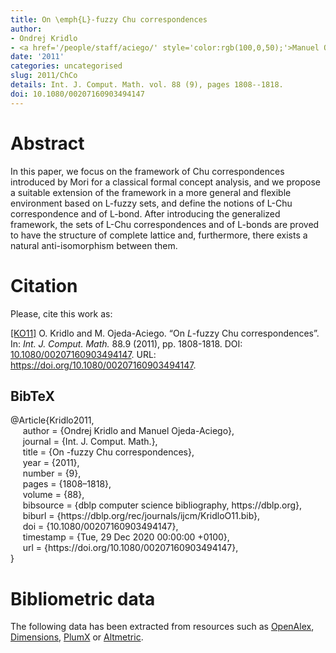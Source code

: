 ```yaml
---
title: On \emph{L}-fuzzy Chu correspondences
author:
- Ondrej Kridlo
- <a href='/people/staff/aciego/' style='color:rgb(100,0,50);'>Manuel Ojeda-Aciego</a>
date: '2011'
categories: uncategorised
slug: 2011/ChCo
details: Int. J. Comput. Math. vol. 88 (9), pages 1808--1818.
doi: 10.1080/00207160903494147
---
```




# Abstract


In this paper, we focus on the framework of Chu correspondences introduced by Mori for a classical formal concept analysis, and we propose a suitable extension of the framework in a more general and flexible environment based on L-fuzzy sets, and define the notions of L-Chu correspondence and of L-bond. After introducing the generalized framework, the sets of L-Chu correspondences and of L-bonds are proved to have the structure of complete lattice and, furthermore, there exists a natural anti-isomorphism between them.








# Citation
Please, cite this work as:


<a name=bib-Kridlo2011></a>[[KO11]](#cite-Kridlo2011) O. Kridlo and M. Ojeda-Aciego. “On _L_-fuzzy Chu correspondences”. In: _Int. J. Comput. Math._ 88.9 (2011), pp. 1808-1818. DOI: [10.1080/00207160903494147](https://doi.org/10.1080%2F00207160903494147). URL: [https://doi.org/10.1080/00207160903494147](https://doi.org/10.1080/00207160903494147).

::: {.callout-note appearance="minimal" collapse=true}

## BibTeX

@Article{Kridlo2011,<br>&nbsp;&nbsp;&nbsp;&nbsp;  author = {Ondrej Kridlo and Manuel Ojeda-Aciego},<br>&nbsp;&nbsp;&nbsp;&nbsp;  journal = {Int. J. Comput. Math.},<br>&nbsp;&nbsp;&nbsp;&nbsp;  title = {On \emph{L}-fuzzy Chu correspondences},<br>&nbsp;&nbsp;&nbsp;&nbsp;  year = {2011},<br>&nbsp;&nbsp;&nbsp;&nbsp;  number = {9},<br>&nbsp;&nbsp;&nbsp;&nbsp;  pages = {1808--1818},<br>&nbsp;&nbsp;&nbsp;&nbsp;  volume = {88},<br>&nbsp;&nbsp;&nbsp;&nbsp;  bibsource = {dblp computer science bibliography, https://dblp.org},<br>&nbsp;&nbsp;&nbsp;&nbsp;  biburl = {https://dblp.org/rec/journals/ijcm/KridloO11.bib},<br>&nbsp;&nbsp;&nbsp;&nbsp;  doi = {10.1080/00207160903494147},<br>&nbsp;&nbsp;&nbsp;&nbsp;  timestamp = {Tue, 29 Dec 2020 00:00:00 +0100},<br>&nbsp;&nbsp;&nbsp;&nbsp;  url = {https://doi.org/10.1080/00207160903494147},<br>}

:::



# Bibliometric data


The following data has been extracted from resources such as [OpenAlex](https://openalex.org/), [Dimensions](https://app.dimensions.ai/), [PlumX](https://www.elsevier.com/insights/metrics/plumx) or [Altmetric](https://www.altmetric.com/).

<div style="display: flex; justify-content: center; align-items: center; height: 100%;">
<span class="__dimensions_badge_embed__" data-doi="10.1080/00207160903494147" data-legend="always"></span></div><script async src="https://badge.dimensions.ai/badge.js" charset="utf-8"></script>

<div style="display: flex; justify-content: center; align-items: center; height: 100%;">
<a href="https://plu.mx/plum/a/?doi=10.1080/00207160903494147" class="plumx-details" data-site="plum" data-hide-when-empty="true">On \emph{L}-fuzzy Chu correspondences</a></div>

<div style="display: flex; justify-content: center; align-items: center; height: 100%;">
<script type="text/javascript" src="https://d1bxh8uas1mnw7.cloudfront.net/assets/embed.js"></script><div data-badge-type="medium-donut" class="altmetric-embed" data-badge-details="right" data-doi="10.1080/00207160903494147"></div></div>


## Cites

The following graph plots the number of cites received by this work from its publication, on a yearly basis.

```r
#| echo: false
#| results: asis
#| warning: false
#| message: false
source(here::here('scripts', 'manage_publications.R'))
df <- readRDS('citation_history.rds')
plot_citation_history(df)
```



## Papers citing this work

The following is a non-exhaustive list of papers that cite this work:


<a name=bib-Antoni_2017></a>[[1]](#cite-Antoni_2017) L. Antoni, I. P. Cabrera, S. Krajči, et al. “The Chu construction and generalized formal concept analysis”. In: _International Journal of General Systems_ 46.5 (Jul. 2017), p. 458–474. ISSN: 1563-5104. DOI: [10.1080/03081079.2017.1349579](https://doi.org/10.1080%2F03081079.2017.1349579). URL: [http://dx.doi.org/10.1080/03081079.2017.1349579](http://dx.doi.org/10.1080/03081079.2017.1349579).

<a name=bib-Antoni_2018></a>[[2]](#cite-Antoni_2018) L. Antoni, S. Krajči, and O. Krídlo. “On Fuzzy Generalizations of Concept Lattices”. In: _Interactions Between Computational Intelligence and Mathematics_. Springer International Publishing, 2018, p. 79–103. ISBN: 9783319746814. DOI: [10.1007/978-3-319-74681-4_6](https://doi.org/10.1007%2F978-3-319-74681-4_6). URL: [http://dx.doi.org/10.1007/978-3-319-74681-4_6](http://dx.doi.org/10.1007/978-3-319-74681-4_6).

<a name=bib-Butka_2013></a>[[3]](#cite-Butka_2013) P. Butka, J. Pócs, J. Pócsová, et al. “Multiple Data Tables Processing via One-Sided Concept Lattices”. In: _Multimedia and Internet Systems: Theory and Practice_. Springer Berlin Heidelberg, 2013, p. 89–98. ISBN: 9783642323355. DOI: [10.1007/978-3-642-32335-5_9](https://doi.org/10.1007%2F978-3-642-32335-5_9). URL: [http://dx.doi.org/10.1007/978-3-642-32335-5_9](http://dx.doi.org/10.1007/978-3-642-32335-5_9).

<a name=bib-Cabrera_2019></a>[[4]](#cite-Cabrera_2019) I. P. Cabrera, P. Cordero, E. Muñoz-Velasco, et al. “Relational Connections Between Preordered Sets”. In: _Applied Physics, System Science and Computers III_. Springer International Publishing, 2019, p. 163–169. ISBN: 9783030215071. DOI: [10.1007/978-3-030-21507-1_24](https://doi.org/10.1007%2F978-3-030-21507-1_24). URL: [http://dx.doi.org/10.1007/978-3-030-21507-1_24](http://dx.doi.org/10.1007/978-3-030-21507-1_24).

<a name=bib-Kr_dlo_2016></a>[[5]](#cite-Kr_dlo_2016) O. Krídlo, S. Krajči, and L. Antoni. “Formal concept analysis of higher order”. In: _International Journal of General Systems_ 45.2 (Jan. 2016), p. 116–134. ISSN: 1563-5104. DOI: [10.1080/03081079.2015.1072924](https://doi.org/10.1080%2F03081079.2015.1072924). URL: [http://dx.doi.org/10.1080/03081079.2015.1072924](http://dx.doi.org/10.1080/03081079.2015.1072924).

<a name=bib-Kr_dlo_2012></a>[[6]](#cite-Kr_dlo_2012) O. Krídlo, S. Krajči, and M. Ojeda-Aciego. “The Category of L-Chu Correspondences and the Structure of L-Bonds”. In: _Fundamenta Informaticae_ 115.4 (2012), p. 297–325. ISSN: 0169-2968. DOI: [10.3233/fi-2012-657](https://doi.org/10.3233%2Ffi-2012-657). URL: [http://dx.doi.org/10.3233/fi-2012-657](http://dx.doi.org/10.3233/fi-2012-657).

<a name=bib-Kr_dlo_2018></a>[[7]](#cite-Kr_dlo_2018) O. Krídlo and M. Ojeda-Aciego. “Formal Concept Analysis and Structures Underlying Quantum Logics”. In: _Information Processing and Management of Uncertainty in Knowledge-Based Systems. Theory and Foundations_. Springer International Publishing, 2018, p. 574–584. ISBN: 9783319914732. DOI: [10.1007/978-3-319-91473-2_49](https://doi.org/10.1007%2F978-3-319-91473-2_49). URL: [http://dx.doi.org/10.1007/978-3-319-91473-2_49](http://dx.doi.org/10.1007/978-3-319-91473-2_49).

<a name=bib-Kr_dlo_2019></a>[[8]](#cite-Kr_dlo_2019) O. Krídlo and M. Ojeda-Aciego. “Relating Hilbert-Chu Correspondences and Big Toy Models for Quantum Mechanics”. In: _Computational Intelligence and Mathematics for Tackling Complex Problems_. Springer International Publishing, May. 2019, p. 75–80. ISBN: 9783030160241. DOI: [10.1007/978-3-030-16024-1_10](https://doi.org/10.1007%2F978-3-030-16024-1_10). URL: [http://dx.doi.org/10.1007/978-3-030-16024-1_10](http://dx.doi.org/10.1007/978-3-030-16024-1_10).

<a name=bib-Kr_dlo_2014></a>[[9]](#cite-Kr_dlo_2014) O. Krídlo and M. Ojeda-Aciego. “Revising the link between L-Chu correspondences and completely lattice L-ordered sets”. In: _Annals of Mathematics and Artificial Intelligence_ 72.1–2 (Apr. 2014), p. 91–113. ISSN: 1573-7470. DOI: [10.1007/s10472-014-9416-8](https://doi.org/10.1007%2Fs10472-014-9416-8). URL: [http://dx.doi.org/10.1007/s10472-014-9416-8](http://dx.doi.org/10.1007/s10472-014-9416-8).

<a name=bib-Mora_2012></a>[[10]](#cite-Mora_2012) A. Mora, P. Cordero, M. Enciso, et al. “Closure via functional dependence simplification”. In: _International Journal of Computer Mathematics_ 89.4 (Mar. 2012), p. 510–526. ISSN: 1029-0265. DOI: [10.1080/00207160.2011.644275](https://doi.org/10.1080%2F00207160.2011.644275). URL: [http://dx.doi.org/10.1080/00207160.2011.644275](http://dx.doi.org/10.1080/00207160.2011.644275).

<a name=bib-P_cs_2021></a>[[11]](#cite-P_cs_2021) J. Pócs and J. Pócsová. “On Bonds for Generalized One-Sided Concept Lattices”. In: _Mathematics_ 9.3 (Jan. 2021), p. 211. ISSN: 2227-7390. DOI: [10.3390/math9030211](https://doi.org/10.3390%2Fmath9030211). URL: [http://dx.doi.org/10.3390/math9030211](http://dx.doi.org/10.3390/math9030211).

<a name=bib-Vigo_Aguiar_2011></a>[[12]](#cite-Vigo_Aguiar_2011) J. Vigo-Aguiar and J. A. Lopez-Ramos. “Applications of computational mathematics in science and engineering”. In: _International Journal of Computer Mathematics_ 88.9 (Jun. 2011), p. 1805–1807. ISSN: 1029-0265. DOI: [10.1080/00207160.2011.578828](https://doi.org/10.1080%2F00207160.2011.578828). URL: [http://dx.doi.org/10.1080/00207160.2011.578828](http://dx.doi.org/10.1080/00207160.2011.578828).


